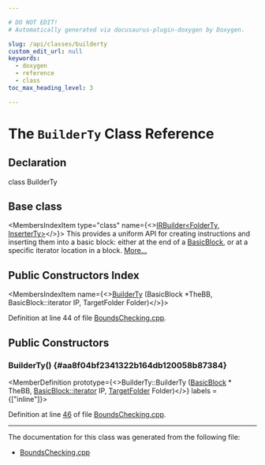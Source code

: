 ```yaml
---

# DO NOT EDIT!
# Automatically generated via docusaurus-plugin-doxygen by Doxygen.

slug: /api/classes/builderty
custom_edit_url: null
keywords:
  - doxygen
  - reference
  - class
toc_max_heading_level: 3

---
```





# The `BuilderTy` Class Reference

<DoxygenPage pluginConfig={pluginConfig}>



## Declaration

<CodeBlock>class BuilderTy</CodeBlock>

## Base class

<MembersIndex>

<MembersIndexItem
  type="class"
  name={<><a href="/docs/api/classes/llvm/irbuilder">IRBuilder&lt;FolderTy, InserterTy&gt;</a></>}>
This provides a uniform API for creating instructions and inserting them into a basic block: either at the end of a <a href="/docs/api/classes/llvm/basicblock">BasicBlock</a>, or at a specific iterator location in a block. <a href="/docs/api/classes/llvm/irbuilder/#details">More...</a>
</MembersIndexItem>

</MembersIndex>

## Public Constructors Index

<MembersIndex>

<MembersIndexItem
  name={<><a href="#aa8f04bf2341322b164db120058b87384">BuilderTy</a> (BasicBlock &#42;TheBB, BasicBlock::iterator IP, TargetFolder Folder)</>}>
</MembersIndexItem>

</MembersIndex>


Definition at line 44 of file <a href="/docs/api/files/lib/lib/transforms/lib/transforms/instrumentation/boundschecking-cpp">BoundsChecking.cpp</a>.

<SectionDefinition>

## Public Constructors

### BuilderTy() {#aa8f04bf2341322b164db120058b87384}

<MemberDefinition
  prototype={<>BuilderTy::BuilderTy (<a href="/docs/api/classes/llvm/basicblock">BasicBlock</a> &#42; TheBB, <a href="/docs/api/classes/llvm/basicblock/#a98c0a84a5dfa8bce341c829709f171e5">BasicBlock::iterator</a> IP, <a href="/docs/api/classes/llvm/targetfolder">TargetFolder</a> Folder)</>}
  labels = {["inline"]}>

Definition at line <a href="/docs/api/files/lib/lib/transforms/lib/transforms/instrumentation/boundschecking-cpp/#l00046">46</a> of file <a href="/docs/api/files/lib/lib/transforms/lib/transforms/instrumentation/boundschecking-cpp">BoundsChecking.cpp</a>.
</MemberDefinition>

</SectionDefinition>

<hr/>

The documentation for this class was generated from the following file:

<ul>
<li><a href="/docs/api/files/lib/lib/transforms/lib/transforms/instrumentation/boundschecking-cpp">BoundsChecking.cpp</a></li>
</ul>

</DoxygenPage>
